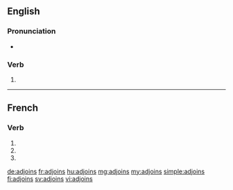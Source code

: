 ==English==

===Pronunciation===
* {{IPA|/əˈdʒɔɪnz/|lang=en}}

===Verb===
{{head|en|verb form}}

# {{en-third-person singular of|adjoin}}

----

==French==

===Verb===
{{fr-verb-form}}

# {{inflection of|adjoindre||1|s|pres|indc|lang=fr}}
# {{inflection of|adjoindre||2|s|pres|indc|lang=fr}}
# {{inflection of|adjoindre||2|s|impr|lang=fr}}

[[de:adjoins]]
[[fr:adjoins]]
[[hu:adjoins]]
[[mg:adjoins]]
[[my:adjoins]]
[[simple:adjoins]]
[[fi:adjoins]]
[[sv:adjoins]]
[[vi:adjoins]]